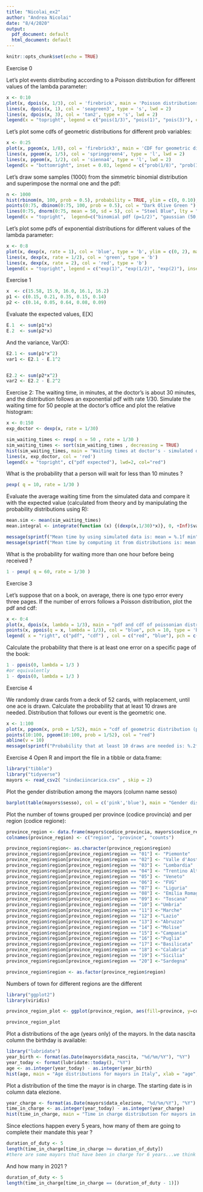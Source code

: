 ```yaml
---
title: "Nicolai_ex2"
author: "Andrea Nicolai"
date: "8/4/2020"
output:
  pdf_document: default
  html_document: default
---
```


```r
knitr::opts_chunk$set(echo = TRUE)
```

Exercise 0

Let's plot events distributing according to a Poisson distribution for different values of the lambda parameter:
```r
x <- 0:10
plot(x, dpois(x, 1/3), col = 'firebrick', main = 'Poisson distributions', xlab = 'x', ylab = 'pdf(x)', type = 's', lwd = 2)
lines(x, dpois(x, 1), col = 'seagreen3', type = 's', lwd = 2)
lines(x, dpois(x, 3), col = 'tan2', type = 's', lwd = 2)
legend(x = "topright", legend = c("pois(1/3)", "pois(1)", "pois(3)"), col = c("firebrick","seagreen3", "tan2"), lty = 1, lwd = 2)
```

Let's plot some cdfs of geometric distributions for different prob variables:
```r
x <- 0:25
plot(x, pgeom(x, 1/8), col = 'firebrick3', main = 'CDF for geometric distributions', xlab = 'x', ylab = 'cdf(x)', type = 'l', lwd = 2, ylim = c(0,1.1))
lines(x, pgeom(x, 1/5), col = 'springgreen4', type = 'l', lwd = 2)
lines(x, pgeom(x, 1/2), col = 'sienna4', type = 'l', lwd = 2)
legend(x = "bottomright", inset = 0.03, legend = c("prob(1/8)", "prob(1/5)", "prob(1/2)"), col = c("firebrick3","springgreen4", "sienna4"), lty = 1, lwd = 2)

```

Let's draw some samples (1000) from the simmetric binomial distribution and superimpose the normal one and the pdf:
```r
n <- 1000
hist(rbinom(n, 100, prob = 0.5), probability = TRUE, ylim = c(0, 0.10), col = "Firebrick", density =25, breaks = 9, main = "Histogram of binomial samples")
points(0:75, dbinom(0:75, 100, prob = 0.5), col = "Dark Olive Green ")
lines(0:75, dnorm(0:75, mean = 50, sd = 5), col = "Steel Blue", lty = "dotdash", lwd=3)
legend(x = "topright",  legend=c("binomial pdf (p=1/2)", "gaussian (50,5)"), inset = 0.02, col = c("Dark Olive Green ", "Steel Blue"), lty= c(1:2), lwd=c(1,3) )
```

Let's plot some pdfs of exponential distributions for different values of the lambda parameter:
```r
x <- 0:8
plot(x, dexp(x, rate = 1), col = 'blue', type = 'b', ylim = c(0, 2), main = "pdf for different exponentials", xlab = "x", ylab ="pdf(x)")
lines(x, dexp(x, rate = 1/2), col = 'green', type = 'b')
lines(x, dexp(x, rate = 2), col = 'red', type = 'b')
legend(x = "topright", legend = c("exp(1)", "exp(1/2)", "exp(2)"), inset=.05, col =c('blue','green','red'), lty=1)
```


Exercise 1
```r
x  <- c(15.58, 15.9, 16.0, 16.1, 16.2)
p1 <- c(0.15, 0.21, 0.35, 0.15, 0.14)
p2 <- c(0.14, 0.05, 0.64, 0.08, 0.09)
```

Evaluate the expected values, E[X]
```r
E.1  <- sum(p1*x)
E.2  <- sum(p2*x)
```

And the variance, Var(X):
```r
E2.1 <- sum(p1*x^2)
var1 <- E2.1 - E.1^2


E2.2 <- sum(p2*x^2)
var2 <- E2.2 - E.2^2
```

Exercise 2:
The waiting time, in minutes, at the doctor’s is about 30 minutes, and the distribution follows an exponential pdf with rate 1/30.
Simulate the waiting time for 50 people at the doctor’s office and plot the relative histogram:
```r
x <- 0:150
exp_doctor <- dexp(x, rate = 1/30) 

sim_waiting_times <- rexp( n = 50 , rate = 1/30 ) 
sim_waiting_times <- sort(sim_waiting_times , decreasing = TRUE)
hist(sim_waiting_times, main = "Waiting times at doctor's - simulated data", col = "tomato", density = 30, breaks=8, xlab="Waiting time", ylab ="prob_density", freq = FALSE)
lines(x, exp_doctor, col = 'red')
legend(x = "topright", c("pdf expected"), lwd=2, col="red")
```


What is the probability that a person will wait for less than 10 minutes ?
```r
pexp( q = 10, rate = 1/30 )
```

Evaluate the average waiting time from the simulated data and compare it with the expected value (calculated from theory and by manipulating the probability distributions using R):
```r
mean.sim <- mean(sim_waiting_times)
mean.integral <- integrate(function (x) {(dexp(x,1/30)*x)}, 0, +Inf)$value

message(sprintf("Mean time by using simulated data is: mean = %.1f min", mean.sim))
message(sprintf("Mean time by computing it from distributions is: mean = %.1f min", mean.integral))
```

What is the probability for waiting more than one hour before being received ?
```r
1 - pexp( q = 60, rate = 1/30 )
```

Exercise 3

Let’s suppose that on a book, on average, there is one typo error every three pages. 
If the number of errors follows a Poisson distribution, plot the pdf and cdf:
```r
x <- 0:4
plot(x, dpois(x, lambda = 1/3), main = "pdf and cdf of poissonian distribution (lambda = 1/3)", col = "red", ylim = c(0,1.1), ylab = "prob", pch = 5, type = 'b')
points(x, ppois(q = x, lambda = 1/3), col = "blue", pch = 10, type = 'b')
legend( x = "right", c("pdf", "cdf") , col = c("red", "blue"), pch = c(5,10))
```

Calculate the probability that there is at least one error on a specific page of the book:
```r
1 - ppois(0, lambda = 1/3 )
#or equivalently
1 - dpois(0, lambda = 1/3 )
```

Exercise 4

We randomly draw cards from a deck of 52 cards, with replacement, until one ace is drawn. Calculate the probability that at least 10 draws are needed.
Distribution that follows our event is the geometric one.
```r
x <- 1:100
plot(x, pgeom(x, prob = 1/52), main = "cdf of geometric distribution (prob = 1/52)", col = "orange", ylab = "cdf", xlab = "number of draws")
points(10:100, pgeom(10:100, prob = 1/52), col = "red")
abline(v = 10)
message(sprintf("Probability that at least 10 draws are needed is: %.2f", 1 - pgeom(9 , prob = 1/52)))
```

Exercise 4
Open R and import the file in a tibble or data.frame:
```r
library("tibble")
library("tidyverse")
mayors <- read_csv2( "sindaciincarica.csv" , skip = 2)
```

Plot the gender distribution among the mayors (column name sesso)
```r
barplot(table(mayors$sesso), col = c('pink','blue'), main = "Gender distribution among mayors in italy", ylab = "counts" , legend = TRUE, args.legend = list(x = "topleft", inset = 0.05))
```

Plot the number of towns grouped per province (codice provincia) and per region
(codice regione):
```r
province_region <- data.frame(mayors$codice_provincia, mayors$codice_regione) %>% group_by( mayors.codice_regione, mayors.codice_provincia) %>% summarise(counts = n())
colnames(province_region) <- c("region", "province", "counts")

province_region$region<- as.character(province_region$region)
province_region$region[province_region$region == "01"] <- "Piemonte"
province_region$region[province_region$region == "02"] <- "Valle d'Aosta"
province_region$region[province_region$region == "03"] <- "Lombardia"
province_region$region[province_region$region == "04"] <- "Trentino Alto Adige"
province_region$region[province_region$region == "05"] <- "Veneto"
province_region$region[province_region$region == "06"] <- "FVG"
province_region$region[province_region$region == "07"] <- "Liguria"
province_region$region[province_region$region == "08"] <- "Emilia Romagna"
province_region$region[province_region$region == "09"] <- "Toscana"
province_region$region[province_region$region == "10"] <-"Umbria"
province_region$region[province_region$region == "11"] <-"Marche"
province_region$region[province_region$region == "12"] <-"Lazio"
province_region$region[province_region$region == "13"] <-"Abruzzo"
province_region$region[province_region$region == "14"] <-"Molise"
province_region$region[province_region$region == "15"] <-"Campania"
province_region$region[province_region$region == "16"] <-"Puglia"
province_region$region[province_region$region == "17"] <-"Basilicata"
province_region$region[province_region$region == "18"] <-"Calabria"
province_region$region[province_region$region == "19"] <-"Sicilia"
province_region$region[province_region$region == "20"] <-"Sardegna"

province_region$region <- as.factor(province_region$region)

```

Numbers of town for different regions are the different 
```r
library("ggplot2")
library(viridis)

province_region_plot <- ggplot(province_region, aes(fill=province, y=counts, x=region)) + geom_bar(position="dodge", stat="identity") + theme(legend.position="none") + ggtitle("Distribution of provinces per region") + facet_wrap(~province_region$region, scales = "free") +  xlab("")

province_region_plot
```

Plot a distributions of the age (years only) of the mayors. In the data nascita
column the birthday is available:
```r
library("lubridate")
year_birth <- format(as.Date(mayors$data_nascita, "%d/%m/%Y"), "%Y")
year_today <- format(lubridate::today(), "%Y")
age <- as.integer(year_today) - as.integer(year_birth)
hist(age, main = "Age distributions for mayors in Italy", xlab = "age", ylab = "counts", col = "darkblue", density = 40)
```

Plot a distribution of the time the mayor is in charge. The starting date is in column
data elezione. 
```r
year_charge <- format(as.Date(mayors$data_elezione, "%d/%m/%Y"), "%Y")
time_in_charge <- as.integer(year_today) - as.integer(year_charge)
hist(time_in_charge, main = "Time in charge distribution for mayors in Italy", xlab = "years", ylab = "counts", col = "darkred", density = 40, breaks = 6)
```

Since elections happen every 5 years, how many of them are going to complete their mandate this year ?
```r
duration_of_duty <- 5
length(time_in_charge[time_in_charge >= duration_of_duty])
#there are some mayors that have been in charge for 6 years...we think that they will partecipate to elections already this year
```

And how many in 2021 ?
```r
duration_of_duty <- 5
length(time_in_charge[time_in_charge == (duration_of_duty - 1)])
```


```r
```